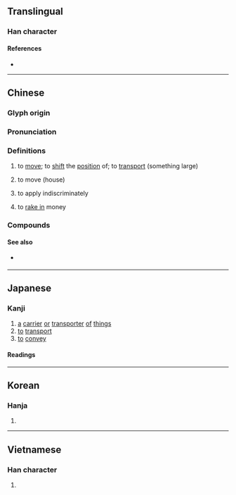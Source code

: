 {{character info}}
==Translingual==

===Han character===
{{Han char|rn=64|rad=手|as=10|sn=13|four=57047|canj=QHYE|ids=⿰扌般}}

====References====
* {{Han ref|kx=0448.030|dkj=12507|dj=0798.200|hdz=31933.020|uh=642C|ud=25644|bh=B768|bd=46952}}

----

==Chinese==
{{zh-forms}}

===Glyph origin===
{{Han etym}}

===Pronunciation===
{{zh-pron
|m=bān
|c=bun1
|h=pfs=pân
|j=ban1
|mb=buíng
|mn=poaⁿ/poan/xm,zz:pan
|mn_note=poaⁿ - vernacular; poan/pan - literary
|mn-t=buan1
|w=1poe
|ma=y
|oc=
|cat=v
}}

===Definitions===
{{zh-hanzi}}

# to [[move]]; to [[shift]] the [[position]] of; to [[transport]] (something large)
#: {{zh-usex|搬 球門|to '''move''' the soccer goal}}
# to move (house)
#: {{zh-x|搬家|to move house}}
#: {{zh-x|搬屋|to move house|C}}
#: {{zh-x|搬走|to move away}}
# to apply indiscriminately
# {{lb|zh|slang}} to [[rake in]] money

===Compounds===
{{zh-der|搬厝:poaⁿ-chhù;Min Nan|大搬風|搬磚砸腳|搬兵|搬開|搬斤播兩|搬挑|搬假戲|搬是造非|搬動|生搬硬套|搬遷|搬請|搬運作用|搬斗|搬楦頭|搬脣撅嘴|搬嘴|掠是搬非|搬出|搬弄|搬脣遞舌|搬調|搬弄口舌|搬配|扯是搬非|搬口弄舌|搬運|搬走|搬口|搬風|搬唆|搬移|搬脣弄舌|搬九|搬弄是非|搬子|搬登|搬挪|搬演|搬鬥|搬唱|搬逗|搬家|腦袋搬家}}

====See also====
* {{sense|to move}} {{qualifier|Cantonese}} {{zh-l|喐|juk1|to move (something small)}}

{{zh-cat|Beginning}}

----

==Japanese==

===Kanji===
{{ja-kanji|grade=c|rs=手10}}

# [[a]] [[carrier]] [[or]] [[transporter]] [[of]] [[things]]
# [[to]] [[transport]]
# [[to]] [[convey]]

====Readings====
{{ja-readings
|goon=ばん
|kanon=はん
|kun=はこ-ぶ, うつす
}}

----

==Korean==

===Hanja===
{{ko-hanja|hangeul=반|eumhun=|mr=pan|y=pan}}

# {{rfdef|ko|sort=手10}}

----

==Vietnamese==

===Han character===
{{vi-hantu|rs=手10|bưng}}

# {{rfdef|vi|sort=手10}}